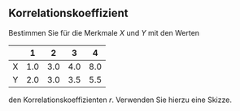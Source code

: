## Korrelationskoeffizient

Bestimmen Sie für die Merkmale $X$ und $Y$ mit den Werten

|     | 1   | 2   | 3   | 4   |
|-----|-----|-----|-----|-----|
| X   | 1.0 | 3.0 | 4.0 | 8.0 |
| Y   | 2.0 | 3.0 | 3.5 | 5.5 |

den Korrelationskoeffizienten $r$. Verwenden Sie hierzu eine Skizze.